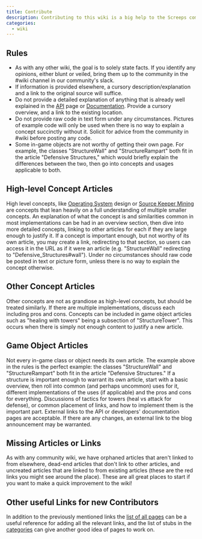 ```yaml
---
title: Contribute
description: Contributing to this wiki is a big help to the Screeps community, especially the newer players. The intent of the wiki is to compliment the API and existing documentation, not duplicate the information. The details in here should lean towards concepts and ideas, instead of a hard "what" of each entity. Explanations of various implementations and uses of objects should give multiple options, and weigh the pros and cons of each.
categories:
  - wiki
---
```


## Rules

- As with any other wiki, the goal is to solely state facts. If you identify any opinions, either blunt or veiled, bring them up to the community in the #wiki channel in our community's slack.
- If information is provided elsewhere, a cursory description/explanation and a link to the original source will suffice.
- Do not provide a detailed explanation of anything that is already well explained in the [API](https://docs.screeps.com/api/) page or [Documentation](https://docs.screeps.com/). Provide a cursory overview, and a link to the existing location.
- Do not provide raw code in text form under any circumstances. Pictures of example code will only be used when there is no way to explain a concept succinctly without it. Solicit for advice from the community in #wiki before posting any code.
- Some in-game objects are not worthy of getting their own page. For example, the classes "StructureWall" and "StructureRampart" both fit in the article "Defensive Structures," which would briefly explain the differences between the two, then go into concepts and usages applicable to both.

## High-level Concept Articles

High level concepts, like [Operating System](/Operating_System) design or [Source Keeper Mining](/Source_Keeper_Mining) are concepts that lean heavily on a full understanding of multiple smaller concepts. An explanation of what the concept is and similarities common in most implementations can be had in an overview section, then dive into more detailed concepts, linking to other articles for each if they are large enough to justify it. If a concept is important enough, but not worthy of its own article, you may create a link, redirecting to that section, so users can access it in the URL as if it were an article (e.g. "StructureWall" redirecting to "Defensive_Structures#wall"). Under no circumstances should raw code be posted in text or picture form, unless there is no way to explain the concept otherwise.

## Other Concept Articles

Other concepts are not as grandiose as high-level concepts, but should be treated similarly. If there are multiple implementations, discuss each including pros and cons. Concepts can be included in game object articles such as "healing with towers" being a subsection of "StructureTower". This occurs when there is simply not enough content to justify a new article.

## Game Object Articles

Not every in-game class or object needs its own article. The example above in the rules is the perfect example: the classes "StructureWall" and "StructureRampart" both fit in the article "Defensive Structures." If a structure is important enough to warrant its own article, start with a basic overview, then roll into common (and perhaps uncommon) uses for it, different implementations of the uses (if applicable) and the pros and cons for everything. Discussions of tactics for towers (heal vs attack for defense), or common placement of links, and how to implement them is the important part. External links to the API or developers' documentation pages are acceptable. If there are any changes, an external link to the blog announcement may be warranted.

## Missing Articles or Links

As with any community wiki, we have orphaned articles that aren't linked to from elsewhere, dead-end articles that don't link to other articles, and uncreated articles that are linked to from existing articles (these are the red links you might see around the place). These are all great places to start if you want to make a quick improvement to the wiki!

## Other useful Links for new Contributors

In addition to the previously mentioned links the [list of all pages](/AllPages) can be a useful reference for adding all the relevant links, and the list of stubs in the [categories](/categories) can give another good idea of pages to work on.
